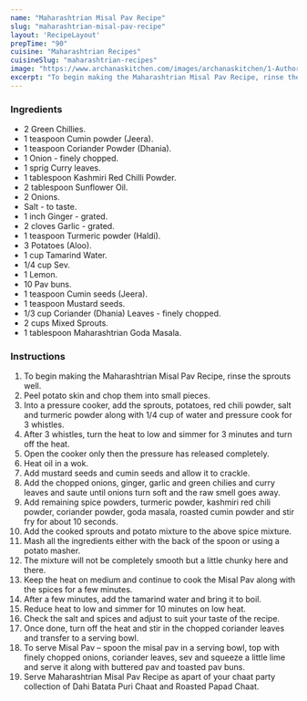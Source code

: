 ---
name: "Maharashtrian Misal Pav Recipe"
slug: "maharashtrian-misal-pav-recipe"
layout: 'RecipeLayout'
prepTime: "90"
cuisine: "Maharashtrian Recipes"
cuisineSlug: "maharashtrian-recipes"
image: "https://www.archanaskitchen.com/images/archanaskitchen/1-Author/Jyothi_Rajesh/Misal_Pav.jpg"
excerpt: "To begin making the Maharashtrian Misal Pav Recipe, rinse the sprouts well"
---

### Ingredients

- 2 Green Chillies.
- 1 teaspoon Cumin powder (Jeera).
- 1 teaspoon Coriander Powder (Dhania).
- 1 Onion - finely chopped.
- 1 sprig Curry leaves.
- 1 tablespoon Kashmiri Red Chilli Powder.
- 2 tablespoon Sunflower Oil.
- 2 Onions.
- Salt - to taste.
- 1 inch Ginger - grated.
- 2 cloves Garlic - grated.
- 1 teaspoon Turmeric powder (Haldi).
- 3 Potatoes (Aloo).
- 1 cup Tamarind Water.
- 1/4 cup Sev.
- 1 Lemon.
- 10 Pav buns.
- 1 teaspoon Cumin seeds (Jeera).
- 1 teaspoon Mustard seeds.
- 1/3 cup Coriander (Dhania) Leaves - finely chopped.
- 2 cups Mixed Sprouts.
- 1 tablespoon Maharashtrian Goda Masala.

### Instructions

1. To begin making the Maharashtrian Misal Pav Recipe, rinse the sprouts well.
1. Peel potato skin and chop them into small pieces.
1. Into a pressure cooker, add the sprouts, potatoes, red chili powder, salt and turmeric powder along with 1/4 cup of water and pressure cook for 3 whistles.
1. After 3 whistles, turn the heat to low and simmer for 3 minutes and turn off the heat.
1. Open the cooker only then the pressure has released completely.
1. Heat oil in a wok.
1. Add mustard seeds and cumin seeds and allow it to crackle.
1. Add the chopped onions, ginger, garlic and green chilies and curry leaves and saute until onions turn soft and the raw smell goes away.
1. Add remaining spice powders, turmeric powder, kashmiri red chili powder, coriander powder, goda masala, roasted cumin powder and stir fry for about 10 seconds.
1. Add the cooked sprouts and potato mixture to the above spice mixture.
1. Mash all the ingredients either with the back of the spoon or using a potato masher.
1. The mixture will not be completely smooth but a little chunky here and there.
1. Keep the heat on medium and continue to cook the Misal Pav along with the spices for a few minutes.
1. After a few minutes, add the tamarind water and bring it to boil.
1. Reduce heat to low and simmer for 10 minutes on low heat.
1. Check the salt and spices and adjust to suit your taste of the recipe.
1. Once done, turn off the heat and stir in the chopped coriander leaves and transfer to a serving bowl.
1. To serve Misal Pav – spoon the misal pav in a serving bowl, top with finely chopped onions, coriander leaves, sev and squeeze a little lime and serve it along with buttered pav and toasted pav buns.
1. Serve Maharashtrian Misal Pav Recipe as apart of your chaat party collection of Dahi Batata Puri Chaat and Roasted Papad Chaat.
